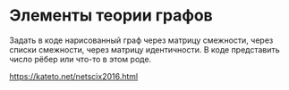 # Элементы теории графов

Задать в коде нарисованный граф через матрицу смежности, через списки смежности, через матрицу идентичности. В коде представить число рёбер или что-то в этом роде.

<https://kateto.net/netscix2016.html>

